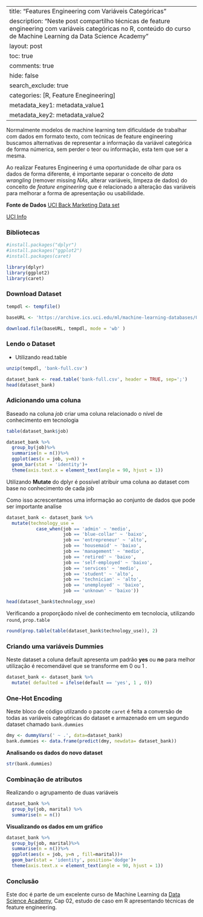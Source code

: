 
---
title: "Features Engineering com Variáveis Categóricas"
description: "Neste post compartilho técnicas de feature engineering com variáveis categóricas no R, conteúdo do curso de Machine Learning da Data Science Academy"
layout: post
toc: true
comments: true
hide: false
search_exclude: true
categories: [R, Feature Enegineering]
metadata_key1: metadata_value1
metadata_key2: metadata_value2
---




Normalmente modelos de machine learning tem dificuldade de trabalhar com dados em formato texto, com tećnicas de feature engineering buscamos alternativas de representar a informação da variável categórica de forma númerica, sem perder o teor ou informação, esta tem que ser a mesma.

Ao realizar Features Engineering é uma oportunidade de olhar para os dados de forma diferente, é importante separar o conceito de *data wrangling* (remover missing *NAs*, alterar variáveis, limpeza de dados) do conceito de *feature engineering* que é relacionado a alteração das variáveis para melhorar a forma de apresentação ou usabilidade.

**Fonte de Dados**
[UCI Back Marketing Data set](https://archive.ics.uci.edu/ml/machine-learning-databases/00222/bank.zip)

[UCI Info](https://archive.ics.uci.edu/ml/datasets/bank+marketing)


### Bibliotecas

```r
#install.packages("dplyr")
#install.packages("ggplot2")
#install.packages(caret)

library(dplyr)
library(ggplot2)
library(caret)

```


### Download Dataset

```r
tempdl <- tempfile()

baseURL <- 'https://archive.ics.uci.edu/ml/machine-learning-databases/00222/bank.zip'

download.file(baseURL, tempdl, mode = 'wb' )

```



### Lendo o Dataset
 - Utilizando read.table
 
```r

unzip(tempdl, 'bank-full.csv')

dataset_bank <- read.table('bank-full.csv', header = TRUE, sep=';')
head(dataset_bank)
```

### Adicionando uma coluna

Baseado na coluna *job* criar uma coluna relacionado o nível de conhecimento em tecnologia


```r
table(dataset_bank$job)

```

```r
dataset_bank %>%
  group_by(job)%>%
  summarise(n = n())%>%
  ggplot(aes(x = job, y=n)) + 
  geom_bar(stat = 'identity')+
  theme(axis.text.x = element_text(angle = 90, hjust = 1))
```

Utilizando **Mutate** do dplyr é possível atribuir uma coluna ao dataset com base no conhecimento de cada job

Como isso acrescentamos uma informação ao conjunto de dados que pode ser importante analise

```r

dataset_bank <- dataset_bank %>%
  mutate(technology_use = 
           case_when(job == 'admin' ~ 'medio',
                     job == 'blue-collar' ~ 'baixo',
                     job == 'entrepreneur' ~ 'alto',
                     job == 'housemaid' ~ 'baixo',
                     job == 'management' ~ 'medio',
                     job == 'retired' ~ 'baixo',
                     job == 'self-employed' ~ 'baixo',
                     job == 'services' ~ 'medio',
                     job == 'student' ~ 'alto',
                     job == 'technician' ~ 'alto',
                     job == 'unemployed' ~ 'baixo',
                     job == 'unknown' ~ 'baixo'))

head(dataset_bank$technology_use)
```

Verificando a proporçãodo nível de  conhecimento em tecnolocia, utilizando `round`, `prop.table`

```r
round(prop.table(table(dataset_bank$technology_use)), 2)
```

### Criando uma variáveis Dummies

Neste dataset a coluna default apresenta um padrão **yes** ou **no** para melhor utilização é recomendável que se transforme em 0 ou 1 .

```r
dataset_bank <- dataset_bank %>%
  mutate( defaulted = ifelse(default == 'yes', 1 , 0))

```


### One-Hot Encoding

Neste bloco de código utilzando o pacote `caret` é feita a conversão de todas as variáveis categóricas do dataset e armazenado em um segundo dataset chamado `bank.dummies`

```r
dmy <- dummyVars(' ~ .', data=dataset_bank)
bank.dummies <- data.frame(predict(dmy, newdata= dataset_bank))
```

**Analisando os dados do novo dataset**
```r
str(bank.dummies)
```

### Combinação de atributos

Realizando o agrupamento de duas variáveis

```r
dataset_bank %>%
  group_by(job, marital) %>%
  summarise(n = n())

```


**Visualizando os dados em um gráfico**

```r
dataset_bank %>%
  group_by(job, marital)%>%
  summarise(n = n())%>%
  ggplot(aes(x = job, y=n , fill=marital))+
  geom_bar(stat = 'identity', position='dodge')+
  theme(axis.text.x = element_text(angle = 90, hjust = 1))
```

### Conclusão

Este doc é parte de um excelente curso de Machine Learning da  [Data Science Academy](https://www.datascienceacademy.com.br/start), Cap 02, estudo de caso em R apresentando técnicas de feature engineering. 


